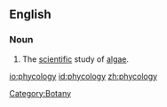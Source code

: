 ==English==
{{wikipedia}}
===Noun===
{{en-noun|-}}

# The [[scientific]] study of [[algae]].

[[Category:Botany]]

[[io:phycology]]
[[id:phycology]]
[[zh:phycology]]